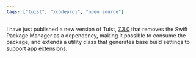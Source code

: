 ```yaml
---
tags: ["tuist", "xcodeproj", "open source"]
---
```


I have just published a new version of Tuist, [7.3.0](https://github.com/tuist/XcodeProj/releases/tag/7.3.0) that removes the Swift Package Manager as a dependency, making it possible to consume the package, and extends a utility class that generates base build settings to support app extensions.
